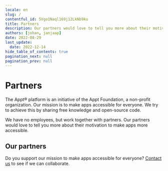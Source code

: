```yaml
---
locale: en
slug: /
contentful_id: 5Vgo1Naql169j12LkNb9ku
title: Partners
description: Our partners would love to tell you more about their motivation to make apps more accessible.
authors: [johan, janjaap]
date: 2022-08-29
last_update:
  date: 2022-12-14
hide_table_of_contents: true
pagination_next: null
pagination_prev: null
---
```


# Partners

The Appt® platform is an initiative of the Appt Foundation, a non-profit organization. Our mission is to make apps accessible for everyone. We try to achieve this by sharing free knowledge and open-source code.

We have no employees, but work together with partners. Our partners would love to tell you more about their motivation to make apps more accessible.

## Our partners

<LinkList title="Partners link list" isHighlighted={true}>
  <LinkListItem
    url="/en/partners/abra"
    title="Read more about Abra"
    label="Abra"
    description="Abra builds software and provides consulting to make digital accessibility understandable for everyone."
    image="/img/light/logos/abra-icon.svg"
    imageDark="/img/dark/logos/abra-icon.svg"
    alt="Abra logo"
  />
  <LinkListItem
    url="/en/partners/q42"
    title="Read more about Q42"
    label="Q42"
    description="Digital product studio Q42 is co-initiator of Appt.org and created the library for measuring accessibility features in apps."
    image="/img/light/logos/q42.svg"
    imageDark="/img/dark/logos/q42.svg"
    alt="Q42 logo"
  />
  <LinkListItem
    url="/en/partners/arctouch"
    title="Read more about ArcTouch"
    label="ArcTouch"
    description="ArcTouch designs & develops accessible apps, websites, and connected experiences for companies of all sizes."
    image="/img/light/logos/arctouch-icon.png"
    imageDark="/img/dark/logos/arctouch-icon.png"
    alt="ArcTouch logo"
  />
</LinkList>

Do you support our mission to make apps accessible for everyone? [Contact us](mailto:info@appt.org) to see if we can collaborate.
